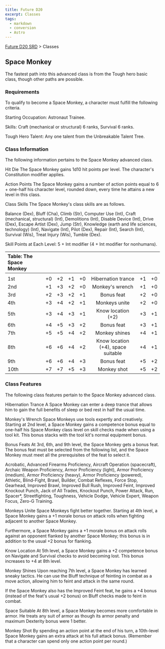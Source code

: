 ```yaml
---
title: Future D20
excerpt: Classes
tags:
  - markdown
  - conversion
  - Astro
---
```






[Future D20 SRD]( / ) > Classes




## Space Monkey


The fastest path into this advanced class is from the Tough hero basic class, though other paths are possible.


### Requirements


To qualify to become a Space Monkey, a character must fulfill the following criteria.


Starting Occupation: Astronaut Trainee.


Skills: Craft (mechanical or structural) 6 ranks, Survival 6 ranks.


Tough Hero Talent: Any one talent from the Unbreakable Talent Tree.


### Class Information


The following information pertains to the Space Monkey advanced class.


Hit Die
The Space Monkey gains 1d10 hit points per level. The character's Constitution modifier applies.


Action Points
The Space Monkey gains a number of action points equal to 6 + one-half his character level, rounded down, every time he attains a new level in this class.


Class Skills
The Space Monkey's class skills are as follows.


Balance (Dex), Bluff (Cha), Climb (Str), Computer Use (Int), Craft (mechanical, structural) (Int), Demolitions (Int), Disable Device (Int), Drive (Dex), Escape Artist (Dex), Jump (Str), Knowledge (earth and life sciences, technology) (Int), Navigate (Int), Pilot (Dex), Repair (Int), Search (Int), Survival (Wis), Treat Injury (Wis), Tumble (Dex).


Skill Points at Each Level: 5 + Int modifier (4 + Int modifier for nonhumans).


| Table: The Space Monkey |  |  |  |  |  |  |  |
| :------------------------- | :--: | :--: | :--: | :--: | :--: | :--: | --: |
|  |  |  |  |  |  |  |  |
| 1st | +0 | +2 | +1 | +0 | Hibernation trance | +1 | +0 |
| 2nd | +1 | +3 | +2 | +0 | Monkey's wrench | +1 | +0 |
| 3rd | +2 | +3 | +2 | +1 | Bonus feat | +2 | +0 |
| 4th | +3 | +4 | +2 | +1 | Monkeys unite | +2 | +0 |
| 5th | +3 | +4 | +3 | +1 | Know location (+2) | +3 | +1 |
| 6th | +4 | +5 | +3 | +2 | Bonus feat | +3 | +1 |
| 7th | +5 | +5 | +4 | +2 | Monkey shines | +4 | +1 |
| 8th | +6 | +6 | +4 | +2 | Know location (+4), space suitable | +4 | +1 |
| 9th | +6 | +6 | +4 | +3 | Bonus feat | +5 | +2 |
| 10th | +7 | +7 | +5 | +3 | Monkey shot | +5 | +2 |



### Class Features


The following class features pertain to the Space Monkey advanced class.


Hibernation Trance
A Space Monkey can enter a deep trance that allows him to gain the full benefits of sleep or bed rest in half the usual
time. 


Monkey's Wrench
Space Monkeys use tools expertly and creatively. Starting at 2nd level, a Space Monkey gains a competence bonus equal to one-half his Space Monkey class level on skill checks made when using a tool kit. This bonus stacks with the tool kit's normal equipment bonus.


Bonus Feats
At 3rd, 6th, and 9th level, the Space Monkey gets a bonus feat. The bonus feat must be selected from the following list, and the Space Monkey must meet all the prerequisites of the feat to select it.


Acrobatic, Advanced Firearms Proficiency, Aircraft Operation (spacecraft), Archaic Weapon Proficiency, Armor Proficiency (light), Armor Proficiency (medium), Armor Proficiency (heavy), Armor Proficiency (powered), Athletic, Blind-Fight, Brawl, Builder, Combat Reflexes, Force Stop, Gearhead, Improved Brawl, Improved Bull Rush, Improved Feint, Improved Knockout Punch, Jack of All Trades, Knockout Punch, Power Attack, Run, Spacer*, Streetfighting, Toughness, Vehicle Dodge, Vehicle Expert, Weapon Focus, Zero-G Training.


Monkeys Unite
Space Monkeys fight better together. Starting at 4th level, a Space Monkey gains a +1 morale bonus on attack rolls when fighting adjacent to another Space Monkey.


Furthermore, a Space Monkey gains a +1 morale bonus on attack rolls against an opponent flanked by another Space Monkey; this bonus is in addition to the usual +2 bonus for flanking.


Know Location
At 5th level, a Space Monkey gains a +2 competence bonus on Navigate and Survival checks to avoid becoming lost. This bonus increases to +4 at 8th level.


Monkey Shines
Upon reaching 7th level, a Space Monkey has learned sneaky tactics. He can use the Bluff technique of feinting in combat as a move action, allowing him to feint and attack in the same round.


If the Space Monkey also has the Improved Feint feat, he gains a +4 bonus (instead of the feat's usual +2 bonus) on Bluff checks made to feint in combat.


Space Suitable
At 8th level, a Space Monkey becomes more comfortable in armor. He treats any suit of armor as though its armor penalty and maximum Dexterity bonus were 1 better.


Monkey Shot
By spending an action point at the end of his turn, a 10th-level Space Monkey gains an extra attack at his full attack
bonus. (Remember that a character can spend only one action point per round.)



